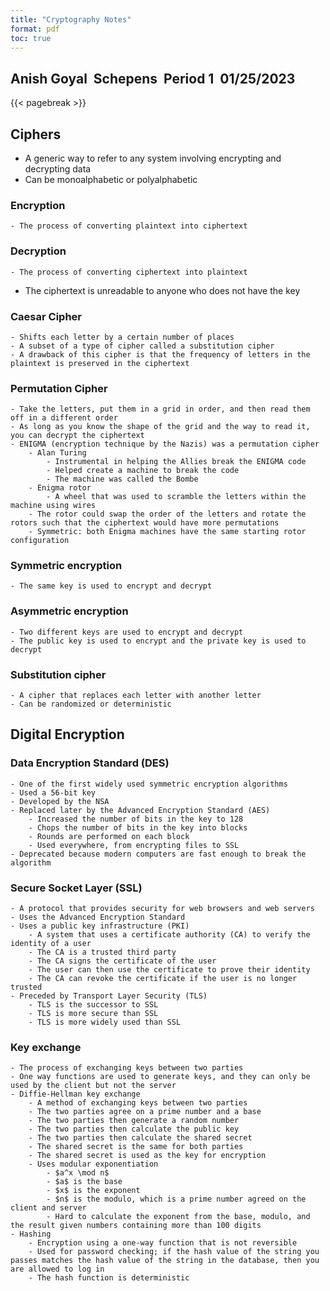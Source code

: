 ```yaml
---
title: "Cryptography Notes"
format: pdf
toc: true
---
```

## Anish Goyal \ Schepens \ Period 1 \ 01/25/2023{.unnumbered .unlisted} 

{{< pagebreak >}}

## Ciphers
- A generic way to refer to any system involving encrypting and decrypting data
- Can be monoalphabetic or polyalphabetic

### Encryption
    - The process of converting plaintext into ciphertext

### Decryption
    - The process of converting ciphertext into plaintext
- The ciphertext is unreadable to anyone who does not have the key

### Caesar Cipher
    - Shifts each letter by a certain number of places
    - A subset of a type of cipher called a substitution cipher
    - A drawback of this cipher is that the frequency of letters in the plaintext is preserved in the ciphertext

### Permutation Cipher
    - Take the letters, put them in a grid in order, and then read them off in a different order
    - As long as you know the shape of the grid and the way to read it, you can decrypt the ciphertext
    - ENIGMA (encryption technique by the Nazis) was a permutation cipher
        - Alan Turing
            - Instrumental in helping the Allies break the ENIGMA code
            - Helped create a machine to break the code
            - The machine was called the Bombe
        - Enigma rotor
            - A wheel that was used to scramble the letters within the machine using wires
        - The rotor could swap the order of the letters and rotate the rotors such that the ciphertext would have more permutations
        - Symmetric: both Enigma machines have the same starting rotor configuration

### Symmetric encryption
    - The same key is used to encrypt and decrypt

### Asymmetric encryption
    - Two different keys are used to encrypt and decrypt
    - The public key is used to encrypt and the private key is used to decrypt

### Substitution cipher
    - A cipher that replaces each letter with another letter
    - Can be randomized or deterministic

## Digital Encryption

### Data Encryption Standard (DES)
    - One of the first widely used symmetric encryption algorithms
    - Used a 56-bit key
    - Developed by the NSA
    - Replaced later by the Advanced Encryption Standard (AES)
        - Increased the number of bits in the key to 128
        - Chops the number of bits in the key into blocks
        - Rounds are performed on each block
        - Used everywhere, from encrypting files to SSL
    - Deprecated because modern computers are fast enough to break the algorithm

### Secure Socket Layer (SSL)
    - A protocol that provides security for web browsers and web servers
    - Uses the Advanced Encryption Standard
    - Uses a public key infrastructure (PKI)
        - A system that uses a certificate authority (CA) to verify the identity of a user
        - The CA is a trusted third party
        - The CA signs the certificate of the user
        - The user can then use the certificate to prove their identity
        - The CA can revoke the certificate if the user is no longer trusted
    - Preceded by Transport Layer Security (TLS)
        - TLS is the successor to SSL
        - TLS is more secure than SSL
        - TLS is more widely used than SSL

### Key exchange
    - The process of exchanging keys between two parties
    - One way functions are used to generate keys, and they can only be used by the client but not the server
    - Diffie-Hellman key exchange
        - A method of exchanging keys between two parties
        - The two parties agree on a prime number and a base
        - The two parties then generate a random number
        - The two parties then calculate the public key
        - The two parties then calculate the shared secret
        - The shared secret is the same for both parties
        - The shared secret is used as the key for encryption
        - Uses modular exponentiation
            - $a^x \mod n$
            - $a$ is the base
            - $x$ is the exponent
            - $n$ is the modulo, which is a prime number agreed on the client and server
            - Hard to calculate the exponent from the base, modulo, and the result given numbers containing more than 100 digits
    - Hashing
        - Encryption using a one-way function that is not reversible
        - Used for password checking; if the hash value of the string you passes matches the hash value of the string in the database, then you are allowed to log in
        - The hash function is deterministic
    